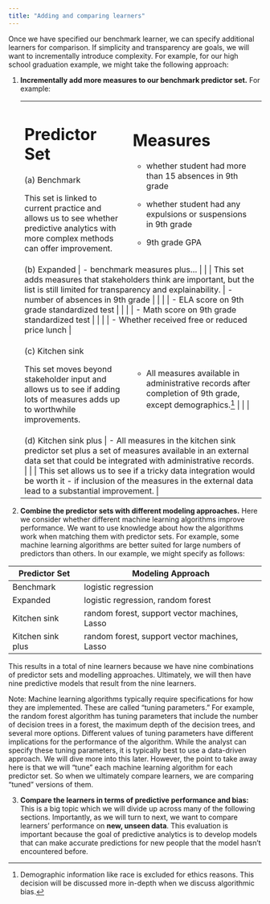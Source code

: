 ```yaml
---
title: "Adding and comparing learners"
---
```


Once we have specified our benchmark learner, we can specify additional learners for comparison. If simplicity and transparency are goals, we will want to incrementally introduce complexity. For example, for our high school graduation example, we might take the following approach:

1.  **Incrementally add more measures to our benchmark predictor set.** For example:

    +--------------------------------------------------------------------------------------------------------------------------------------------------+-------------------------------------------------------------------------------------------------------------------------------------------------------------------+
    | Predictor Set                                                                                                                                    | Measures                                                                                                                                                          |
    +==================================================================================================================================================+===================================================================================================================================================================+
    | \(a\) Benchmark                                                                                                                                  | -   whether student had more than 15 absences in 9th grade                                                                                                        |
    |                                                                                                                                                  |                                                                                                                                                                   |
    | This set is linked to current practice and allows us to see whether predictive analytics with more complex methods can offer improvement.        | -   whether student had any expulsions or suspensions in 9th grade                                                                                                |
    |                                                                                                                                                  |                                                                                                                                                                   |
    |                                                                                                                                                  | -   9th grade GPA                                                                                                                                                 |
    +--------------------------------------------------------------------------------------------------------------------------------------------------+-------------------------------------------------------------------------------------------------------------------------------------------------------------------+
    | \(b\) Expanded                                                                                                                                   | -   benchmark measures plus...                                                                                                                                    |
    |                                                                                                                                                  |                                                                                                                                                                   |
    | This set adds measures that stakeholders think are important, but the list is still limited for transparency and explainability.                  | -   number of absences in 9th grade                                                                                                                               |
    |                                                                                                                                                  |                                                                                                                                                                   |
    |                                                                                                                                                  | -   ELA score on 9th grade standardized test                                                                                                                      |
    |                                                                                                                                                  |                                                                                                                                                                   |
    |                                                                                                                                                  | -   Math score on 9th grade standardized test                                                                                                                     |
    |                                                                                                                                                  |                                                                                                                                                                   |
    |                                                                                                                                                  | -   Whether received free or reduced price lunch                                                                                                                  |
    +--------------------------------------------------------------------------------------------------------------------------------------------------+-------------------------------------------------------------------------------------------------------------------------------------------------------------------+
    | \(c\) Kitchen sink                                                                                                                               | -   All measures available in administrative records after completion of 9th grade, except demographics.[^1]                                                          |
    |                                                                                                                                                  |                                                                                                                                                                   |
    | This set moves beyond stakeholder input and allows us to see if adding lots of measures adds up to worthwhile improvements.                      |                                                                                                                                                                   |
    +--------------------------------------------------------------------------------------------------------------------------------------------------+-------------------------------------------------------------------------------------------------------------------------------------------------------------------+
    | \(d\) Kitchen sink plus                                                                                                                          | -   All measures in the kitchen sink predictor set plus a set of measures available in an external data set that could be integrated with administrative records. |
    |                                                                                                                                                  |                                                                                                                                                                   |
    | This set allows us to see if a tricky data integration would be worth it - if inclusion of the measures in the external data lead to a substantial improvement. |                                                                                                                                                                   |
    +--------------------------------------------------------------------------------------------------------------------------------------------------+-------------------------------------------------------------------------------------------------------------------------------------------------------------------+

[^1]: Demographic information like race is excluded for ethics reasons. This decision will be discussed more in-depth when we discuss algorithmic bias.

2.  **Combine the predictor sets with different modeling approaches.** Here we consider whether different machine learning algorithms improve performance. We want to use knowledge about how the algorithms work when matching them with predictor sets. For example, some machine learning algorithms are better suited for large numbers of predictors than others. In our example, we might specify as follows:

| Predictor Set     | Modeling Approach                             |
|-------------------|-----------------------------------------------|
| Benchmark         | logistic regression                           |
| Expanded          | logistic regression, random forest            |
| Kitchen sink      | random forest, support vector machines, Lasso |
| Kitchen sink plus | random forest, support vector machines, Lasso |

This results in a total of nine learners because we have nine combinations of predictor sets and modelling approaches. Ultimately, we will then have nine predictive models that result from the nine learners.

Note: Machine learning algorithms typically require specifications for how they are implemented. These are called "tuning parameters." For example, the random forest algorithm has tuning parameters that include the number of decision trees in a forest, the maximum depth of the decision trees, and several more options. Different values of tuning parameters have different implications for the performance of the algorithm. While the analyst can specify these tuning parameters, it is typically best to use a data-driven approach. We will dive more into this later. However, the point to take away here is that we will "tune" each machine learning algorithm for each predictor set. So when we ultimately compare learners, we are comparing "tuned" versions of them.

3.  **Compare the learners in terms of predictive performance and bias:** This is a big topic which we will divide up across many of the following sections. Importantly, as we will turn to next, we want to compare learners' performance on **new, unseen data**. This evaluation is important because the goal of predictive analytics is to develop models that can make accurate predictions for new people that the model hasn't encountered before.
